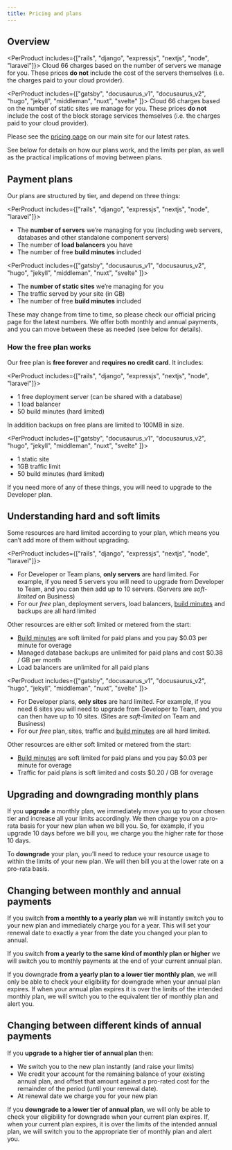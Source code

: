 ```yaml
---
title: Pricing and plans
---
```


## Overview

<PerProduct includes={["rails", "django", "expressjs", "nextjs", "node", "laravel"]}>
Cloud 66 charges based on the number of servers we manage for you. These prices **do not** include the cost of the servers themselves (i.e. the charges paid to your cloud provider).
</PerProduct>

<PerProduct includes={["gatsby", "docusaurus_v1", "docusaurus_v2", "hugo", "jekyll", "middleman", "nuxt", "svelte" ]}>
Cloud 66 charges based on the number of static sites we manage for you. These prices **do not** include the cost of the block storage services themselves (i.e. the charges paid to your cloud provider).
</PerProduct>

Please see the [pricing page](https://www.cloud66.com/pricing) on our main site for our latest rates.

See below for details on how our plans work, and the limits per plan, as well as the practical implications of moving between plans. 

## Payment plans

Our plans are structured by tier, and depend on three things:

<PerProduct includes={["rails", "django", "expressjs", "nextjs", "node", "laravel"]}>
- The **number of servers** we’re managing for you (including web servers, databases and other standalone component servers)
- The number of **load balancers** you have
- The number of free **build minutes** included
</PerProduct>

<PerProduct includes={["gatsby", "docusaurus_v1", "docusaurus_v2", "hugo", "jekyll", "middleman", "nuxt", "svelte" ]}>
- The **number of static sites** we’re managing for you 
- The traffic served by your site (in GB)
- The number of free **build minutes** included
</PerProduct>

These may change from time to time, so please check our official pricing page for the latest numbers. We offer both monthly and annual payments, and you can move between these as needed (see below for details).

### How the free plan works

Our free plan is **free forever** and **requires no credit card**. It includes:

<PerProduct includes={["rails", "django", "expressjs", "nextjs", "node", "laravel"]}>
- 1 free deployment server (can be shared with a database)
- 1 load balancer
- 50 build minutes (hard limited)

In addition backups on free plans are limited to 100MB in size. 
</PerProduct>

<PerProduct includes={["gatsby", "docusaurus_v1", "docusaurus_v2", "hugo", "jekyll", "middleman", "nuxt", "svelte" ]}>
- 1 static site
- 1GB traffic limit
- 50 build minutes (hard limited)
</PerProduct>

If you need more of any of these things, you will need to upgrade to the Developer plan.

## Understanding hard and soft limits

Some resources are hard limited according to your plan, which means you can’t add more of them without upgrading. 

<PerProduct includes={["rails", "django", "expressjs", "nextjs", "node", "laravel"]}>
- For Developer or Team plans, **only servers** are hard limited. For example, if you need 5 servers you will need to upgrade from Developer to Team, and you can then add up to 10 servers. (Servers are *soft-limited* on Business)
- For our *free* plan, deployment servers, load balancers, [build minutes](/docs/account/build-minutes) and backups are all hard limited

Other resources are either soft limited or metered from the start: 

- [Build minutes](/docs/account/build-minutes) are soft limited for paid plans and you pay $0.03 per minute for overage
- Managed database backups are unlimited for paid plans and cost $0.38 / GB per month
- Load balancers are unlimited for all paid plans

</PerProduct>

<PerProduct includes={["gatsby", "docusaurus_v1", "docusaurus_v2", "hugo", "jekyll", "middleman", "nuxt", "svelte" ]}>
- For Developer plans, **only sites** are hard limited. For example, if you need 6 sites you will need to upgrade from Developer to Team, and you can then have up to 10 sites. (Sites are *soft-limited* on Team and Business)
- For our *free* plan, sites, traffic and [build minutes](/docs/account/build-minutes) are all hard limited.

Other resources are either soft limited or metered from the start: 

- [Build minutes](/docs/account/build-minutes) are soft limited for paid plans and you pay $0.03 per minute for overage
- Traffic for paid plans is soft limited and costs $0.20 / GB for overage
</PerProduct>


## Upgrading and downgrading monthly plans

If you **upgrade** a monthly plan, we immediately move you up to your chosen tier and increase all your limits accordingly. We then charge you on a pro-rata basis for your new plan when we bill you. So, for example, if you upgrade 10 days before we bill you, we charge you the higher rate for those 10 days. 

To **downgrade** your plan, you’ll need to reduce your resource usage to within the limits of your new plan. We will then bill you at the lower rate on a pro-rata basis. 

## Changing between monthly and annual payments

If you switch **from a monthly to a yearly plan** we will instantly switch you to your new plan and immediately charge you for a year. This will set your renewal date to exactly a year from the date you changed your plan to annual.

If you switch **from a yearly to the same kind of monthly plan or higher** we will switch you to monthly payments at the end of your current annual plan.

If you downgrade **from a yearly plan to a lower tier monthly plan**, we will only be able to check your eligibility for downgrade when your annual plan expires. If when your annual plan expires it is over the limits of the intended monthly plan, we will switch you to the equivalent tier of monthly plan and alert you. 

## Changing between different kinds of annual payments

If you **upgrade to a higher tier of annual plan** then:

- We switch you to the new plan instantly (and raise your limits)
- We credit your account for the remaining balance of your existing annual plan, and offset that amount against a pro-rated cost for the remainder of the period (until your renewal date).
- At renewal date we charge you for your new plan

If you **downgrade to a lower tier of annual plan**, we will only be able to check your eligibility for downgrade when your current plan expires. If, when your current plan expires, it is over the limits of the intended annual plan, we will switch you to the appropriate tier of monthly plan and alert you.